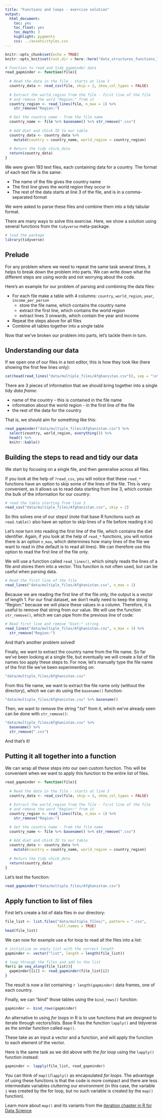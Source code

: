 ```yaml
---
title: "Functions and loops - exercise solution"
output:
  html_document:
    toc: yes
    toc_float: yes
    toc_depth: 3
    highlight: pygments
    css: ../assets/styles.css
---
```


```r
knitr::opts_chunk$set(echo = TRUE)
knitr::opts_knit$set(root.dir = here::here("data_structures_functions_loops"))

# Function to read and tidy gapminder data
read_gapminder <- function(file){
  
  # Read the data in the file - starts at line 3
  country_data <- read_csv(file, skip = 2, show_col_types = FALSE)
  
  # Extract the world_region from the file - first line of the file
  # and remove the word "Region:" from it
  country_region <- read_lines(file, n_max = 1) %>% 
    str_remove("Region:")

  # Get the country name - from the file name
  country_name <- file %>% basename() %>% str_remove(".csv")
  
  # Add diet and chick ID to our table
  country_data <- country_data %>% 
    mutate(country = country_name, world_region = country_region)
  
  # Return the tidy chick_data
  return(country_data)
}
```

We were given 193 text files, each containing data for a country. 
The format of each text file is the same:

- The name of the file gives the country name
- The first line gives the world region they occur in
- The rest of the data starts at line 3 of the file, and is in a comma-separated format

We were asked to parse these files and combine them into a tidy tabular format. 

There are many ways to solve this exercise. Here, we show a solution using several functions from the `tidyverse` meta-package.

```r
# load the package
library(tidyverse)
```


## Prelude

For any problem where we need to repeat the same task several times, it helps to break down the problem into parts. 
We can write down what the different steps are using words and not worrying about the code.

Here's an example for our problem of parsing and combining the data files:

- For each file make a table with 4 columns: `country`, `world_region`, `year`, `income_per_person`
    - store the file name, which contains the country name
    - extract the first line, which contains the world region
    - extract lines 3 onwards, which contain the year and income
- Repeat the steps above for all files
- Combine all tables together into a single table

Now that we've broken our problem into parts, let's tackle them in turn.

## Understanding our data

If we open one of our files in a text editor, this is how they look like (here showing the first few lines only):

```r
cat(head(read_lines("data/multiple_files/Afghanistan.csv")), sep = "\n")
```

There are 3 pieces of information that we should bring together into a single 
tidy _data frame_:

* name of the country - this is contained in the file name
* information about the world region - in the first line of the file 
* the rest of the data for the country

That is, we should aim for something like this:

```r
read_gapminder("data/multiple_files/Afghanistan.csv") %>% 
  select(country, world_region, everything()) %>% 
  head() %>% 
  knitr::kable()
```


## Building the steps to read and tidy our data

We start by focusing on a single file, and then generalise across all files.

If you look at the help of `?read_csv`, you will notice that these `read_*` functions have an option to skip some of the lines of the file. 
This is very convenient, as it allows us to read data starting from line 3, which contain the bulk of the information for our country:

```r
# read the table starting from line 3
read_csv("data/multiple_files/Afghanistan.csv", skip = 2)
```

So this solves one of our steps! 
(note that base R functions such as `read.table()` also have an option to skip lines of a file before reading it in)

Let's now turn into reading the first line of the file, which contains the diet identifier. 
Again, if you look at the help of `read_*` functions, you will notice there is an option `n_max`, which determines how many lines of the file we want to read in (the default is to read all lines). 
We can therefore use this option to read the first line of the file only.

We will use a function called `read_lines()`, which simply reads the lines of a file and stores them into a vector. 
This function is not often used, but can be useful when parsing data.

```r
# Read the first line of the file
read_lines("data/multiple_files/Afghanistan.csv", n_max = 1)
```

Because we are reading the first line of the file only, the output is a vector of length 1. 
For our final dataset, we don't really need to keep the string "Region:" because we will place these values in a column. 
Therefore, it is useful to remove that string from our value. 
We will use the function `str_remove()`, which we can pipe from the previous line of code:

```r
# Read first line and remove "Diet:" string
read_lines("data/multiple_files/Afghanistan.csv", n_max = 1) %>% 
  str_remove("Region:")
```

And that's another problem solved!

Finally, we want to extract the country name from the file name. 
So far we've been looking at a single file, but eventually we will create a list of file names too  apply these steps to. 
For now, let's manually type the file name of the first file we've been experimenting on:

```r
"data/multiple_files/Afghanistan.csv"
```

From this file name, we want to extract the file name only (without the directory), 
which we can do using the `basename()` function:

```r
"data/multiple_files/Afghanistan.csv" %>% basename()
```

Then, we want to remove the string ".txt" from it, which we've already seen can be done with `str_remove()`:

```r
"data/multiple_files/Afghanistan.csv" %>% 
  basename() %>% 
  str_remove(".csv")
```

And that's it!


## Putting it all together into a function

We can wrap all these steps into our own custom function. 
This will be convenient when we want to apply this function to the entire list of files.

```r
read_gapminder <- function(file){
  
  # Read the data in the file - starts at line 3
  country_data <- read_csv(file, skip = 2, show_col_types = FALSE)
  
  # Extract the world_region from the file - first line of the file
  # and remove the word "Region:" from it
  country_region <- read_lines(file, n_max = 1) %>% 
    str_remove("Region:")

  # Get the country name - from the file name
  country_name <- file %>% basename() %>% str_remove(".csv")
  
  # Add diet and chick ID to our table
  country_data <- country_data %>% 
    mutate(country = country_name, world_region = country_region)
  
  # Return the tidy chick_data
  return(country_data)
}
```

Let's test the function:

```r
read_gapminder("data/multiple_files/Afghanistan.csv")
```



## Apply function to list of files

First let's create a list of data files in our directory:

```r
file_list <- list.files("data/multiple_files/", pattern = ".csv",
                        full.names = TRUE)
head(file_list)
```

We can now for example use a for loop to read all the files into a list:

```r
# initialise an empty list with the correct length
gapminder <- vector("list", length = length(file_list))

# loop through the files and add to the list
for(i in seq_along(file_list)){
  gapminder[[i]] <- read_gapminder(file_list[i])
}
```

The result is now a _list_ containing `r length(gapminder)` data frames, one of each country. 

Finally, we can "bind" those tables using the `bind_rows()` function:

```r
gapminder <- bind_rows(gapminder)
```


:::note 

An alternative to using _for loops_ in R is to use functions that are designed to iterate through vectors/lists.
Base R has the function `lapply()` and tidyverse as the similar function called `map()`. 

These take as an input a vector and a function, and will apply the function to each element of the vector. 

Here is the same task as we did above with the _for loop_ using the `lapply()` function instead: 

```r
gapminder <- lapply(file_list, read_gapminder)
```

You can think of `map()`/`lapply()` as encapsulated _for loops_. 
The advantage of using these functions is that the code is more compact and there are less intermediate variables cluttering our environment (in this case, the variable `i` was created by the for loop, but no such variable is created by the `map()` function). 

Learn more about `map()` and its variants from the 
[iteration chapter in R for Data Science](http://r4ds.had.co.nz/iteration.html)

:::

